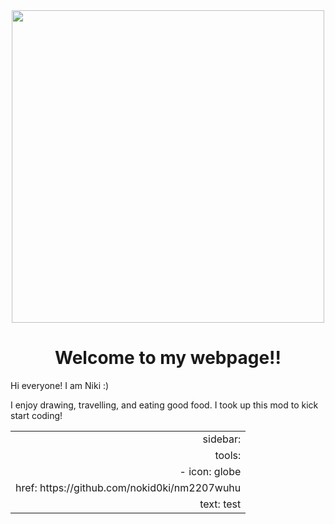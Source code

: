 <center>![](images/photo1691418026.jpeg){width="500"}</center>

<center>

<h1>Welcome to my webpage!!</h1>

</center>

Hi everyone! I am Niki :)

I enjoy drawing, travelling, and eating good food. I took up this mod to kick start coding!

---
 sidebar:
      tools:
        - icon: globe
          href: https://github.com/nokid0ki/nm2207wuhu
          text: test
---

